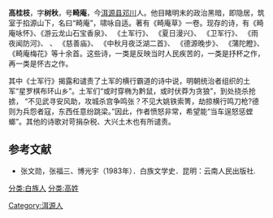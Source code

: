 '''高桂枝'''，字'''树秋'''，号'''畸庵'''，今[[洱源县|洱源县]][[邓川镇|邓川]]人。他目睹明末的政治黑暗，即隐居，筑室于掐源山下，名曰“畸庵”，啸咏自适。著有《畸庵草》一卷。现存的诗，有《畸庵咏怀》、《游云龙山石宝香泉》、  《土军行》、  《夏日漫兴》、  《卫军行》、  《雨夜闻防河》、  <!-- 蹦b河吟》 -->、  《慈善庙》、  《中秋月夜泛湖二首》、  《德源晚步》、  《蒲陀瞪》、  《畸庵梅花》等十余首。这些诗，一类是反映当时人民疾苦的，一类是抒杯之作，再一类是怀古之作。

其中《士军行》揭露和谴责了土军的横行霸道的诗中说，明朝统治者组织的土军“星罗棋布环山乡”。土军们“或时穿椭为黔鼠，或时伏莽为贪狼”，到处挠杀抢掳，  “不见武寻安风助，攻城杀宫争鸣张？不见大姚铁索箐，劫掠横行鸣刀枪?德则为兵怨者寇，东西任意纷跳梁。”因此，作者愤怒非常，希望能“当车逞怒惩螳螂”。其他的诗歌对苛捐杂税、大兴土木也有所谴责。
==参考文献==
*张文勋，张福三、博光宇（1983年）．白族文学史．昆明：云南人民出版社.
{{明朝人物小作品}}
[[分类:白族人|分类:白族人]]
[[分类:高姓|分类:高姓]]
[[Category:洱源人|Category:洱源人]]
